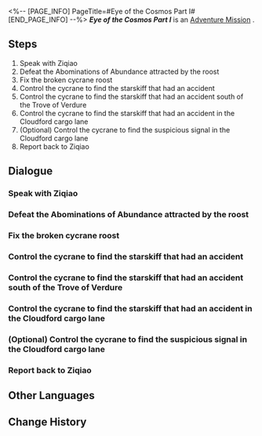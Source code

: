 <%-- [PAGE_INFO]
PageTitle=#Eye of the Cosmos Part I#
[END_PAGE_INFO] --%>
{{Stub|Dialogue, characters, and location(s)}}
{{Mission Infobox
|id            = 4122101
|title         = 
|image         = Mission Eye of the Cosmos Part I.png
|type          = Adventure
|event_name    = 
|chapter       = 
|requirements  = 
|summary       = <!--official mission summary from Fate's Atlas-->
|characters    = <!--characters that appear in this mission-->
|startLocation = <!--location as it intially appears on the mission screen-->
|world         = <!--i.e. Penacony-->
|area          = <!--i.e. A Child's Dream-->
|prev          = 
|next          = 
|exp           = 
|credits       = 
|stellarJade   = 
|other         = 
}}
'''''Eye of the Cosmos Part I''''' is an [[Adventure Mission]]<!--in [world]-->.

==Steps==
# Speak with Ziqiao
# Defeat the Abominations of Abundance attracted by the roost
# Fix the broken cycrane roost
# Control the cycrane to find the starskiff that had an accident
# Control the cycrane to find the starskiff that had an accident south of the Trove of Verdure
# Control the cycrane to find the starskiff that had an accident in the Cloudford cargo lane
# (Optional) Control the cycrane to find the suspicious signal in the Cloudford cargo lane
# Report back to Ziqiao

<!--
==Gameplay Notes==

--><!--
==Trial Character==

-->
==Dialogue==
{{Stub Dialogue}}
===Speak with Ziqiao===
{{Mission Description|type=adventure|location=<!--to be added-->|The Ambrosial Arbor's growth made Luofu's logistic system malfunction. Now, Heron Express is asking you to control cycranes to find a starskiff of theirs, which had an accident.<br />Speak with Ziqiao and see what she actually needs from you.}}
{{Dialogue Start}}
:{{tx}}
{{Dialogue End}}

===Defeat the Abominations of Abundance attracted by the roost===
{{Mission Description|type=adventure|location=<!--to be added-->|update|The cycrane roost seems to have been deliberately altered, and is currently emitting high-frequency sound waves that attract Abominations of Abundance.<br />You need to defeat the Abominations of Abundance gathered under the roost before you can reach the cycrane.}}
{{Dialogue Start}}
:{{tx}}
{{Dialogue End}}

===Fix the broken cycrane roost===
{{Mission Description|type=adventure|location=<!--to be added-->|update|The cycrane roost seems to have been deliberately altered, and is currently emitting high-frequency sound waves that attracts Abominations of Abundance.<br />Fix this roost so it can function normally again.}}
{{Dialogue Start}}
:{{tx}}
{{Dialogue End}}

===Control the cycrane to find the starskiff that had an accident===
{{Mission Description|type=adventure|location=<!--to be added-->|update|Control the cycrane and take off. Your job is important, but you also shouldn't ignore life's beautiful moments around you.}}
{{Dialogue Start}}
:{{tx}}
{{Dialogue End}}

===Control the cycrane to find the starskiff that had an accident south of the Trove of Verdure===
{{Mission Description|type=adventure|location=<!--to be added-->|update|Ziqiao's records say this starskiff was lost south of the Trove of Verdure. Go there to have a closer look.}}
{{Dialogue Start}}
:{{tx}}
{{Dialogue End}}

===Control the cycrane to find the starskiff that had an accident in the Cloudford cargo lane===
{{Mission Description|type=adventure|location=<!--to be added-->|update|Ziqiao's records say this starskiff was lost in the Cloudford cargo lane. Go there to have a closer look.}}
{{Dialogue Start}}
:{{tx}}
{{Dialogue End}}

===(Optional) Control the cycrane to find the suspicious signal in the Cloudford cargo lane===
{{Mission Description|type=adventure|location=<!--to be added-->|update|The cycrane seems to have detected an unknown signal near the Cloudford: Cargo Lane... Go have a look and you might just find some surprise there.}}
{{Dialogue Start}}
:{{tx}}
{{Dialogue End}}

===Report back to Ziqiao===
{{Mission Description|type=adventure|location=<!--to be added-->|update|The job is done, and you did even better than some senior employees that have been working for a few centuries.<br />Go back to Ziqiao quickly to receive your payment.}}
{{Dialogue Start}}
:{{tx}}
{{Dialogue End}}

==Other Languages==
{{Other Languages
|en   = Eye of the Cosmos Part I
|zhs  = 天空之眼•其一
|zht  = 天空之眼•其一
|ja   = 天空の眼・1
|ko   = 천공의 눈•1
|es   = Los ojos del cielo I
|fr   = À vol d'oiseau (partie I)
|ru   = Око космоса I
|th   = ดวงตาแห่งน่านฟ้า 1
|vi   = Đôi Mắt Vũ Trụ 1
|de   = Auge des Himmels (Teil 1)
|id   = Mata Langit (Bagian 1)
|pt   = Olho do Cosmos Parte I
}}

==Change History==
{{Change History|1.2}}
